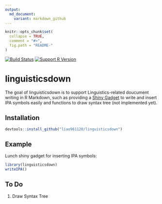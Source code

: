 ```yaml
---
output:
  md_document:
    variant: markdown_github
---
```


<!-- README.md is generated from README.Rmd. Please edit that file -->

```r
knitr::opts_chunk$set(
  collapse = TRUE,
  comment = "#>",
  fig.path = "README-"
)
```

[![Build Status](https://travis-ci.org/liao961120/linguisticsdown.svg?branch=master)](https://travis-ci.org/liao961120/linguisticsdown)
[![Support R Version](https://img.shields.io/badge/R-≥%203.4.0-blue.svg)](https://cran.r-project.org/)

# linguisticsdown

The goal of linguisticsdown is to support Linguistics-related doucument writing in R Markdown, such as providing a [Shiny Gadget](https://shiny.rstudio.com/articles/gadgets.html) to write and insert IPA symbols easily and functions to draw syntax tree (not implemented yet).

## Installation
```r
devtools::install_github("liao961120/linguisticsdown")
```


## Example

Lunch shiny gadget for inserting IPA symbols:

```r
library(linguisticsdown)
writeIPA()
```


## To Do

1. Draw Syntax Tree

